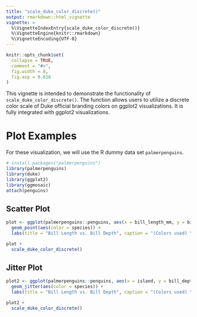 ```yaml
---
title: "scale_duke_color_discrete()"
output: rmarkdown::html_vignette
vignette: >
  %\VignetteIndexEntry{scale_duke_color_discrete()}
  %\VignetteEngine{knitr::rmarkdown}
  %\VignetteEncoding{UTF-8}
---
```


```r
knitr::opts_chunk$set(
  collapse = TRUE,
  comment = "#>",
  fig.width = 8,
  fig.asp = 0.618
)
```

This vignette is intended to demonstrate the functionality of `scale_duke_color_discrete()`. The function allows users to utilize a discrete color scale of Duke official branding colors on ggplot2 visualizations. It is fully integrated with ggplot2 visualizations.

# Plot Examples

For these visualization, we will use the R dummy data set `palmerpenguins`.

```r
# install.packages("palmerpenguins")
library(palmerpenguins)
library(duke)
library(ggplot2)
library(ggmosaic)
attach(penguins)
```

## Scatter Plot

```r
plot <- ggplot(palmerpenguins::penguins, aes(x = bill_length_mm, y = bill_depth_mm)) +
  geom_point(aes(color = species)) +
  labs(title = "Bill Length vs. Bill Depth", caption = "(Colors used) \n Duke Royal Blue, Duke Navy Blue, Copper", x = "Bill Length (mm)", y = "Bill Depth (mm)")

plot +
  scale_duke_color_discrete()
```

## Jitter Plot

```r
plot2 <- ggplot(palmerpenguins::penguins, aes(x = island, y = bill_depth_mm)) +
  geom_jitter(aes(color = species)) +
  labs(title = "Bill Length vs. Bill Depth", caption = "(Colors used) \n Duke Royal Blue, Duke Navy Blue, Copper", x = "Bill Length (mm)", y = "Bill Depth (mm)")

plot2 +
  scale_duke_color_discrete()
```

